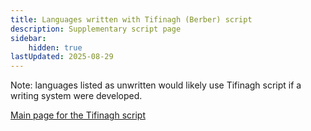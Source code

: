 ```yaml
---
title: Languages written with Tifinagh (Berber) script
description: Supplementary script page
sidebar:
    hidden: true
lastUpdated: 2025-08-29
---
```



Note: languages listed as unwritten would likely use Tifinagh script if a writing system were developed.

<WsList script='Tfng' />

[Main page for the Tifinagh script](/scrlang/scripts/tfng)

